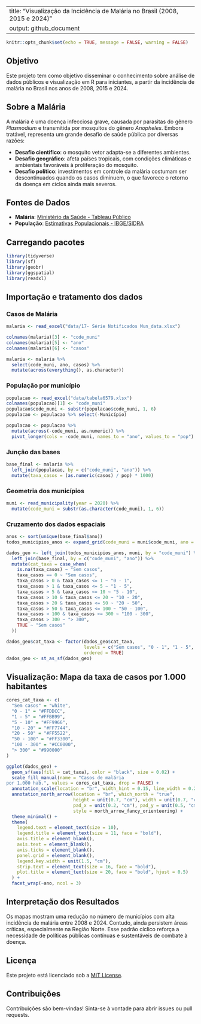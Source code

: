 
---
title: "Visualização da Incidência de Malária no Brasil (2008, 2015 e 2024)"
output: github_document
---

```r
knitr::opts_chunk$set(echo = TRUE, message = FALSE, warning = FALSE)
```

## Objetivo

Este projeto tem como objetivo disseminar o conhecimento sobre análise de dados públicos e visualização em R para iniciantes, a partir da incidência de malária no Brasil nos anos de 2008, 2015 e 2024.

## Sobre a Malária

A malária é uma doença infecciosa grave, causada por parasitas do gênero *Plasmodium* e transmitida por mosquitos do gênero *Anopheles*. Embora tratável, representa um grande desafio de saúde pública por diversas razões:

- **Desafio científico**: o mosquito vetor adapta-se a diferentes ambientes.
- **Desafio geográfico**: afeta países tropicais, com condições climáticas e ambientais favoráveis à proliferação do mosquito.
- **Desafio político**: investimentos em controle da malária costumam ser descontinuados quando os casos diminuem, o que favorece o retorno da doença em ciclos ainda mais severos.

## Fontes de Dados

- **Malária**: [Ministério da Saúde - Tableau Público](https://public.tableau.com/app/profile/mal.ria.brasil/viz/Dadosparacidado_201925_03_2020/Ttulo)
- **População**: [Estimativas Populacionais - IBGE/SIDRA](https://sidra.ibge.gov.br/pesquisa/estimapop/tabelas)

## Carregando pacotes

```r
library(tidyverse)
library(sf)
library(geobr)
library(ggspatial)
library(readxl)
```

## Importação e tratamento dos dados

### Casos de Malária

```r
malaria <- read_excel("data/17- Série Notificados Mun_data.xlsx")

colnames(malaria)[3] <- "code_muni"
colnames(malaria)[5] <- "ano"
colnames(malaria)[6] <- "casos"

malaria <- malaria %>%
  select(code_muni, ano, casos) %>%
  mutate(across(everything(), as.character))
```

### População por município

```r
populacao <- read_excel("data/tabela6579.xlsx")
colnames(populacao)[1] <- "code_muni"
populacao$code_muni <- substr(populacao$code_muni, 1, 6)
populacao <- populacao %>% select(-Município)

populacao <- populacao %>%
  mutate(across(-code_muni, as.numeric)) %>%
  pivot_longer(cols = -code_muni, names_to = "ano", values_to = "pop")
```

### Junção das bases

```r
base_final <- malaria %>%
  left_join(populacao, by = c("code_muni", "ano")) %>%
  mutate(taxa_casos = (as.numeric(casos) / pop) * 1000)
```

### Geometria dos municípios

```r
muni <- read_municipality(year = 2020) %>%
  mutate(code_muni = substr(as.character(code_muni), 1, 6))
```

### Cruzamento dos dados espaciais

```r
anos <- sort(unique(base_final$ano))
todos_municipios_anos <- expand_grid(code_muni = muni$code_muni, ano = anos)

dados_geo <- left_join(todos_municipios_anos, muni, by = "code_muni") %>%
  left_join(base_final, by = c("code_muni", "ano")) %>%
  mutate(cat_taxa = case_when(
    is.na(taxa_casos) ~ "Sem casos",
    taxa_casos == 0 ~ "Sem casos",
    taxa_casos > 0 & taxa_casos <= 1 ~ "0 - 1",
    taxa_casos > 1 & taxa_casos <= 5 ~ "1 - 5",
    taxa_casos > 5 & taxa_casos <= 10 ~ "5 - 10",
    taxa_casos > 10 & taxa_casos <= 20 ~ "10 - 20",
    taxa_casos > 20 & taxa_casos <= 50 ~ "20 - 50",
    taxa_casos > 50 & taxa_casos <= 100 ~ "50 - 100",
    taxa_casos > 100 & taxa_casos <= 300 ~ "100 - 300",
    taxa_casos > 300 ~ "> 300",
    TRUE ~ "Sem casos"
  ))

dados_geo$cat_taxa <- factor(dados_geo$cat_taxa, 
                             levels = c("Sem casos", "0 - 1", "1 - 5", "5 - 10", "10 - 20", "20 - 50", "50 - 100", "100 - 300", "> 300"),
                             ordered = TRUE)
dados_geo <- st_as_sf(dados_geo)
```

## Visualização: Mapa da taxa de casos por 1.000 habitantes

```r
cores_cat_taxa <- c(
  "Sem casos" = "white",
  "0 - 1" = "#FFDDCC",
  "1 - 5" = "#FFBB99",
  "5 - 10" = "#FF9966",
  "10 - 20" = "#FF7744",
  "20 - 50" = "#FF5522",
  "50 - 100" = "#FF3300",
  "100 - 300" = "#CC0000",
  "> 300" = "#990000"
)

ggplot(dados_geo) +
  geom_sf(aes(fill = cat_taxa), color = "black", size = 0.02) +
  scale_fill_manual(name = "Casos de malária
por 1.000 hab.", values = cores_cat_taxa, drop = FALSE) +
  annotation_scale(location = "br", width_hint = 0.15, line_width = 0.2) +
  annotation_north_arrow(location = "br", which_north = "true",
                         height = unit(0.7, "cm"), width = unit(0.7, "cm"),
                         pad_x = unit(0.2, "cm"), pad_y = unit(0.5, "cm"),
                         style = north_arrow_fancy_orienteering) +
  theme_minimal() +
  theme(
    legend.text = element_text(size = 10),
    legend.title = element_text(size = 11, face = "bold"), 
    axis.title = element_blank(),
    axis.text = element_blank(),
    axis.ticks = element_blank(),
    panel.grid = element_blank(),
    legend.key.width = unit(1.5, "cm"),
    strip.text = element_text(size = 16, face = "bold"),
    plot.title = element_text(size = 20, face = "bold", hjust = 0.5)
  ) +
  facet_wrap(~ano, ncol = 3)
```

## Interpretação dos Resultados

Os mapas mostram uma redução no número de municípios com alta incidência de malária entre 2008 e 2024. Contudo, ainda persistem áreas críticas, especialmente na Região Norte. Esse padrão cíclico reforça a necessidade de políticas públicas contínuas e sustentáveis de combate à doença.

## Licença

Este projeto está licenciado sob a [MIT License](LICENSE).

## Contribuições

Contribuições são bem-vindas! Sinta-se à vontade para abrir issues ou pull requests.
